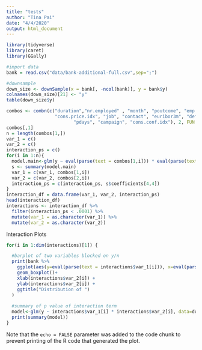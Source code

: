 ```yaml
---
title: "tests"
author: "Tina Pai"
date: "4/4/2020"
output: html_document
---
```


```r
library(tidyverse)
library(caret)
library(GGally)
```

```r
#import data
bank = read.csv("data/bank-additional-full.csv",sep=";")

#downsample
down_size <- downSample(x = bank[, -ncol(bank)], y = bank$y)
colnames(down_size)[21] <- "y"
table(down_size$y)

combos <- combn(c("duration","nr.employed" , "month", "poutcome", "emp.var.rate",
                  "cons.price.idx", "job", "contact", "euribor3m", "default", "day_of_week", 
                         "pdays", "campaign", "cons.conf.idx"), 2, FUN = NULL, simplify = TRUE)
combos[,1]
n = length(combos[1,])
var_1 = c()
var_2 = c()
interaction_ps = c()
for(i in 1:n){
  model.main<-glm(y ~ eval(parse(text = combos[1,i])) * eval(parse(text = combos[2,i])), data=down_size,family = binomial(link="logit"))
  s <- summary(model.main)
  var_1 = c(var_1, combos[1,i])
  var_2 = c(var_2, combos[2,i])
  interaction_ps = c(interaction_ps, s$coefficients[4,4])
}
interaction_df = data.frame(var_1, var_2, interaction_ps)
head(interaction_df)
interactions <- interaction_df %>%
  filter(interaction_ps < .0001) %>%
  mutate(var_1 = as.character(var_1)) %>%
  mutate(var_2 = as.character(var_2))
```

Interaction Plots

```r

for(i in 1:dim(interactions)[1]) {

  #barplot of two variables blocked on y/n
  print(bank %>%
    ggplot(aes(y=eval(parse(text = interactions$var_1[i])), x=eval(parse(text = interactions$var_2[i])), color = y)) +
    geom_boxplot()+
    xlab(interactions$var_2[i]) +
    ylab(interactions$var_2[i]) +
    ggtitle("Distribution of ")
  )
  
  #summary of p value of interaction term
  model<-glm(y ~ interactions$var_1[i] * interactions$var_2[i], data=down_size,family = binomial(link="logit"))
  print(summary(model))
}
```

Note that the `echo = FALSE` parameter was added to the code chunk to prevent printing of the R code that generated the plot.
